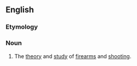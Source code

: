 ==English==

===Etymology===
{{blend|en|trigger|trigonometry}}

===Noun===
{{en-noun|-}}

# {{lb|en|humorous}} The [[theory]] and [[study]] of [[firearm]]s and [[shooting]]. {{rfex|en}}